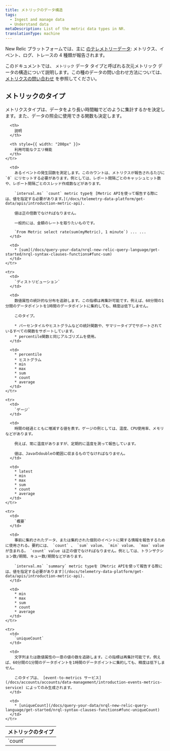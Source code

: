 ```yaml
---
title: メトリックのデータ構造
tags:
  - Ingest and manage data
  - Understand data
metaDescription: List of the metric data types in NR.
translationType: machine
---
```


New Relic プラットフォームでは、主に [のテレメトリーデータ](/docs/telemetry-data-platform/ingest-manage-data/understand-data/new-relic-data-types): メトリクス、イベント、ログ、トレースの 4 種類が報告されます。

このドキュメントでは、 `メトリック` データ タイプと呼ばれる次元メトリック データの構造について説明します。この種のデータの問い合わせ方法については、 [メトリクスの問い合わせ](/docs/telemetry-data-platform/get-data/apis/query-metric-data-type/) を参照してください。

## メトリックのタイプ

メトリクスタイプは、データをより長い時間軸でどのように集計するかを決定します。また、データの照会に使用できる関数も決定します。

<table>
  <thead>
    <tr>
      <th style={{ width: "150px" }}>
        メトリックのタイプ
      </th>

      <th>
        説明
      </th>

      <th style={{ width: "200px" }}>
        利用可能なクエリ機能
      </th>
    </tr>
  </thead>

  <tbody>
    <tr>
      <td>
        `count`
      </td>

      <td>
        あるイベントの発生回数を測定します。このカウントは、メトリクスが報告されるたびに `0` にリセットする必要があります。例としては、レポート間隔ごとのキャッシュヒット数や、レポート間隔ごとのスレッド作成数などがあります。

        `interval.ms` `count` metric typeを [Metric APIを使って報告する際には、値を指定する必要があります。](/docs/telemetry-data-platform/get-data/apis/introduction-metric-api).

        値は正の倍数でなければなりません。

        一般的には、金額のレートを取りたいものです。

        `From Metric select rate(sum(myMetric), 1 minute`) ... ...
      </td>

      <td>
        * [sum](/docs/query-your-data/nrql-new-relic-query-language/get-started/nrql-syntax-clauses-functions#func-sum)
      </td>
    </tr>

    <tr>
      <td>
        `ディストリビューション`
      </td>

      <td>
        数値属性の統計的な分布を追跡します。この指標は再集計可能です。例えば、60分間の1分間のデータポイントを1時間のデータポイントに集約しても、精度は低下しません。

        このタイプ。

        * パーセンタイルやヒストグラムなどの統計関数や、サマリータイプでサポートされているすべての関数をサポートしています。
        * percentile関数と同じアルゴリズムを使用。
      </td>

      <td>
        * percentile
        * ヒストグラム
        * min
        * max
        * sum
        * count
        * average
      </td>
    </tr>

    <tr>
      <td>
        `ゲージ`
      </td>

      <td>
        時間の経過とともに増減する値を表す。ゲージの例としては、温度、CPU使用率、メモリなどがあります。

        例えば、常に温度がありますが、定期的に温度を測って報告しています。

        値は、Javaのdoubleの範囲に収まるものでなければなりません。
      </td>

      <td>
        * latest
        * min
        * max
        * sum
        * count
        * average
      </td>
    </tr>

    <tr>
      <td>
        `概要`
      </td>

      <td>
        事前に集約されたデータ、または集約された個別のイベントに関する情報を報告するために使用される。要約には、 `count` 、 `sum` value、 `min` value、 `max` value が含まれる。 `count` value は正の値でなければなりません。例としては、トランザクション数/期間、キュー数/期間などがあります。

        `interval.ms` `summary` metric typeを [Metric APIを使って報告する際には、値を指定する必要があります](/docs/telemetry-data-platform/get-data/apis/introduction-metric-api).
      </td>

      <td>
        * min
        * max
        * sum
        * count
        * average
      </td>
    </tr>

    <tr>
      <td>
        `uniqueCount`
      </td>

      <td>
        文字列または数値属性の一意の値の数を追跡します。この指標は再集計可能です。例えば、60分間の1分間のデータポイントを1時間のデータポイントに集約しても、精度は低下しません。

        このタイプは、 [event-to-metrics サービス](/docs/accounts/accounts/data-management/introduction-events-metrics-service) によってのみ生成されます。
      </td>

      <td>
        * [uniqueCount](/docs/query-your-data/nrql-new-relic-query-language/get-started/nrql-syntax-clauses-functions#func-uniqueCount)
      </td>
    </tr>
  </tbody>
</table>
